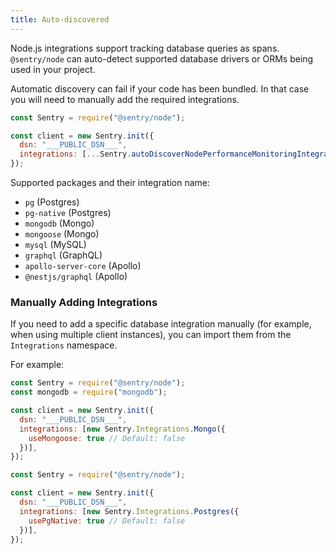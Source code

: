 ```yaml
---
title: Auto-discovered
---
```


Node.js integrations support tracking database queries as spans. `@sentry/node`
can auto-detect supported database drivers or ORMs being used in your project.

<Note>

Automatic discovery can fail if your code has been bundled. In that case you
will need to manually add the required integrations.

</Note>

<SignInNote />

```javascript
const Sentry = require("@sentry/node");

const client = new Sentry.init({
  dsn: "___PUBLIC_DSN___",
  integrations: [...Sentry.autoDiscoverNodePerformanceMonitoringIntegrations()],
});
```

Supported packages and their integration name:

- `pg` (Postgres)
- `pg-native` (Postgres)
- `mongodb` (Mongo)
- `mongoose` (Mongo)
- `mysql` (MySQL)
- `graphql` (GraphQL)
- `apollo-server-core` (Apollo)
- `@nestjs/graphql` (Apollo)

### Manually Adding Integrations

If you need to add a specific database integration manually (for example, when using multiple client instances), you can import them from the `Integrations` namespace.

For example:

<SignInNote />

```javascript {tabTitle: MongoDB}
const Sentry = require("@sentry/node");
const mongodb = require("mongodb");

const client = new Sentry.init({
  dsn: "___PUBLIC_DSN___",
  integrations: [new Sentry.Integrations.Mongo({
    useMongoose: true // Default: false
  })],
});
```

```javascript {tabTitle: Postgres}
const Sentry = require("@sentry/node");

const client = new Sentry.init({
  dsn: "___PUBLIC_DSN___",
  integrations: [new Sentry.Integrations.Postgres({
    usePgNative: true // Default: false
  })],
});
```
